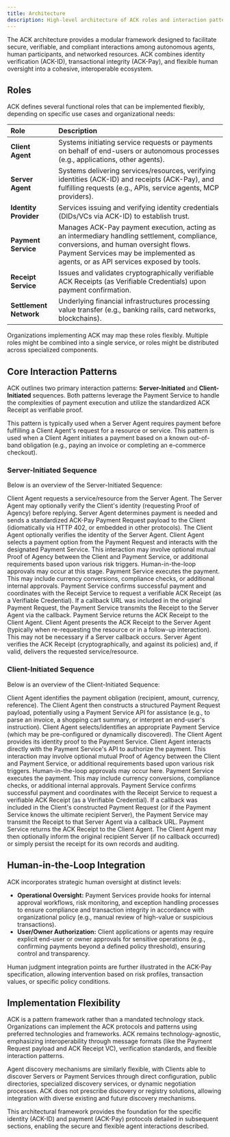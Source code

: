 ```yaml
---
title: Architecture
description: High-level architecture of ACK roles and interaction patterns.
---
```



The ACK architecture provides a modular framework designed to facilitate secure, verifiable, and compliant interactions among autonomous agents, human participants, and networked resources. ACK combines identity verification (ACK-ID), transactional integrity (ACK-Pay), and flexible human oversight into a cohesive, interoperable ecosystem.

## Roles

ACK defines several functional roles that can be implemented flexibly, depending on specific use cases and organizational needs:

| Role                   | Description                                                                                                                                                                                                               |
| :--------------------- | :------------------------------------------------------------------------------------------------------------------------------------------------------------------------------------------------------------------------ |
| **Client Agent**       | Systems initiating service requests or payments on behalf of end-users or autonomous processes (e.g., applications, other agents).                                                                                        |
| **Server Agent**       | Systems delivering services/resources, verifying identities (ACK-ID) and receipts (ACK-Pay), and fulfilling requests (e.g., APIs, service agents, MCP providers).                                                         |
| **Identity Provider**  | Services issuing and verifying identity credentials (DIDs/VCs via ACK-ID) to establish trust.                                                                                                                             |
| **Payment Service**    | Manages ACK-Pay payment execution, acting as an intermediary handling settlement, compliance, conversions, and human oversight flows. Payment Services may be implemented as agents, or as API services exposed by tools. |
| **Receipt Service**    | Issues and validates cryptographically verifiable ACK Receipts (as Verifiable Credentials) upon payment confirmation.                                                                                                     |
| **Settlement Network** | Underlying financial infrastructures processing value transfer (e.g., banking rails, card networks, blockchains).                                                                                                         |

<Info>
  Organizations implementing ACK may map these roles flexibly. Multiple roles
  might be combined into a single service, or roles might be distributed across
  specialized components.
</Info>

## Core Interaction Patterns

ACK outlines two primary interaction patterns: **Server-Initiated** and **Client-Initiated** sequences. Both patterns leverage the Payment Service to handle the complexities of payment execution and utilize the standardized ACK Receipt as verifiable proof.

<CardGroup cols={2}>
  <Card title="Server-Initiated Sequence" href="#server-initiated-sequence">
    This pattern is typically used when a Server Agent requires payment before
    fulfilling a Client Agent's request for a resource or service.
  </Card>
  <Card title="Client-Initiated Sequence" href="#client-initiated-sequence">
    This pattern is used when a Client Agent initiates a payment based on a
    known out-of-band obligation (e.g., paying an invoice or completing an
    e-commerce checkout).
  </Card>
</CardGroup>

### Server-Initiated Sequence

Below is an overview of the Server-Initiated Sequence:

<ServerSequence />

<Steps>
  <Step title="Client Request & Optional Identity Verification">
    Client Agent requests a service/resource from the Server Agent. The Server
    Agent may optionally verify the Client's identity (requesting Proof of
    Agency) before replying.
  </Step>
  <Step title="Server Sends Payment Request & Optional Identity Verification">
    Server Agent determines payment is needed and sends a standardized ACK-Pay
    Payment Request payload to the Client (idiomatically via HTTP 402, or
    embedded in other protocols). The Client Agent optionally verifies the
    identity of the Server Agent.
  </Step>
  <Step title="Client Interacts with Payment Service">
    Client Agent selects a payment option from the Payment Request and interacts
    with the designated Payment Service. This interaction may involve optional
    mutual Proof of Agency between the Client and Payment Service, or additional
    requirements based upon various risk triggers. Human-in-the-loop approvals
    may occur at this stage.
  </Step>
  <Step title="Payment Execution by Payment Service">
    Payment Service executes the payment. This may include currency conversions,
    compliance checks, or additional internal approvals.
  </Step>
  <Step title="Receipt Generation & Optional Server Callback">
    Payment Service confirms successful payment and coordinates with the Receipt
    Service to request a verifiable ACK Receipt (as a Verifiable Credential). If
    a callback URL was included in the original Payment Request, the Payment
    Service transmits the Receipt to the Server Agent via the callback.
  </Step>
  <Step title="Receipt Delivery to Client">
    Payment Service returns the ACK Receipt to the Client Agent.
  </Step>
  <Step title="Client Presents Receipt to Server">
    Client Agent presents the ACK Receipt to the Server Agent (typically when
    re-requesting the resource or in a follow-up interaction). This may not be
    necessary if a Server callback occurs.
  </Step>
  <Step title="Server Verifies Receipt & Delivers Service">
    Server Agent verifies the ACK Receipt (cryptographically, and against its
    policies) and, if valid, delivers the requested service/resource.
  </Step>
</Steps>

### Client-Initiated Sequence

Below is an overview of the Client-Initiated Sequence:

<ClientSequence />

<Steps>
  <Step title="Identify Obligation & Construct Payment Request">
    Client Agent identifies the payment obligation (recipient, amount, currency,
    reference). The Client Agent then constructs a structured Payment Request
    payload, potentially using a Payment Service API for assistance (e.g., to
    parse an invoice, a shopping cart summary, or interpret an end-user's
    instruction).
  </Step>
  <Step title="Select Payment Service & Initiate Payment">
    Client Agent selects/identifies an appropriate Payment Service (which may be
    pre-configured or dynamically discovered). The Client Agent provides its
    identity proof to the Payment Service.
  </Step>
  <Step title="Authorize Payment & Optional Identity Verification">
    Client Agent interacts directly with the Payment Service's API to authorize
    the payment. This interaction may involve optional mutual Proof of Agency
    between the Client and Payment Service, or additional requirements based
    upon various risk triggers. Human-in-the-loop approvals may occur here.
  </Step>
  <Step title="Payment Execution by Payment Service">
    Payment Service executes the payment. This may include currency conversions,
    compliance checks, or additional internal approvals.
  </Step>
  <Step title="Receipt Generation & Optional Server Callback">
    Payment Service confirms successful payment and coordinates with the Receipt
    Service to request a verifiable ACK Receipt (as a Verifiable Credential). If
    a callback was included in the Client's constructed Payment Request (or if
    the Payment Service knows the ultimate recipient Server), the Payment
    Service may transmit the Receipt to that Server Agent via a callback URL.
  </Step>
  <Step title="Receipt Delivery to Client & Optional Notification">
    Payment Service returns the ACK Receipt to the Client Agent. The Client
    Agent may then optionally inform the original recipient Server (if no
    callback occurred) or simply persist the receipt for its own records and
    auditing.
  </Step>
</Steps>

## Human-in-the-Loop Integration

ACK incorporates strategic human oversight at distinct levels:

- **Operational Oversight:** Payment Services provide hooks for internal approval workflows, risk monitoring, and exception handling processes to ensure compliance and transaction integrity in accordance with organizational policy (e.g., manual review of high-value or suspicious transactions).
- **User/Owner Authorization:** Client applications or agents may require explicit end-user or owner approvals for sensitive operations (e.g., confirming payments beyond a defined policy threshold), ensuring control and transparency.

Human judgment integration points are further illustrated in the ACK-Pay specification, allowing intervention based on risk profiles, transaction values, or specific policy conditions.

## Implementation Flexibility

ACK is a pattern framework rather than a mandated technology stack. Organizations can implement the ACK protocols and patterns using preferred technologies and frameworks. ACK remains technology-agnostic, emphasizing interoperability through message formats (like the Payment Request payload and ACK Receipt VC), verification standards, and flexible interaction patterns.

Agent discovery mechanisms are similarly flexible, with Clients able to discover Servers or Payment Services through direct configuration, public directories, specialized discovery services, or dynamic negotiation processes. ACK does not prescribe discovery or registry solutions, allowing integration with diverse existing and future discovery mechanisms.

This architectural framework provides the foundation for the specific identity (ACK-ID) and payment (ACK-Pay) protocols detailed in subsequent sections, enabling the secure and flexible agent interactions described.
